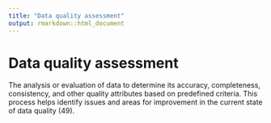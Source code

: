 ```yaml
---
title: "Data quality assessment"
output: rmarkdown::html_document
---
```


# Data quality assessment

The analysis or evaluation of data to  determine its  accuracy, completeness,  consistency, and other quality attributes  based on predefined  criteria. This process  helps identify issues and areas for  improvement in the current state of data  quality (49).
